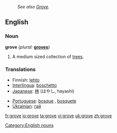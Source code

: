 :''See also [[Grove]].''
==English==

===Noun===
[[Category:English nouns]]
'''grove'''  (''plural:'' '''[[groves]]''')
# A medium sized collection of [[tree]]s.

===Translations===
{{top}}
*Finnish: [[lehto]]
*[[Interlingua]]: [[boschetto]]
*[[Japanese]]: [[林]] (はやし, hayashi)
{{mid}}
*[[Portuguese]]: [[bosque]] {{m}}, [[bosquete]] {{m}}
*[[w:Ukrainian language|Ukrainian]]: [[:uk:Гай|гай]] {{m}}
{{bottom}}

[[fr:grove]]
[[io:grove]]
[[ta:grove]]
[[vi:grove]]
[[uk:grove]]
[[zh:grove]]